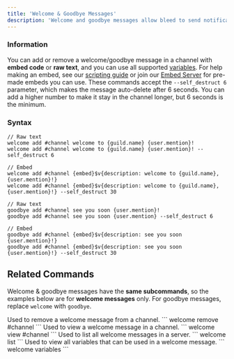 ```yaml
---
title: 'Welcome & Goodbye Messages'
description: 'Welcome and goodbye messages allow bleed to send notifications when a user joins or leaves your server.'
---
```

### Information
You can add or remove a welcome/goodbye message in a channel with **embed code** or **raw text**, and you can use all supported [variables](/extras/variables). For help making an embed, see our [scripting guide](/guides/embed/scripting) or join our [Embed Server](https://discord.gg/embeds) for pre-made embeds you can use.
<Card title="Accepted Parameters" icon="lightbulb" iconType="duotone" color="#69919d">
  These commands accept the `--self_destruct 6` parameter, which makes the message auto-delete after 6 seconds. You can add a higher number to make it stay in the channel longer, but 6 seconds is the minimum.
</Card>

### Syntax
```
// Raw text
welcome add #channel welcome to {guild.name} {user.mention}!
welcome add #channel welcome to {guild.name} {user.mention}! --self_destruct 6

// Embed
welcome add #channel {embed}$v{description: welcome to {guild.name}, {user.mention}!}
welcome add #channel {embed}$v{description: welcome to {guild.name}, {user.mention}!} --self_destruct 30
```
```
// Raw text
goodbye add #channel see you soon {user.mention}!
goodbye add #channel see you soon {user.mention} --self_destruct 6

// Embed
goodbye add #channel {embed}$v{description: see you soon {user.mention}!}
goodbye add #channel {embed}$v{description: see you soon {user.mention}!} --self_destruct 30
```

## Related Commands
Welcome & goodbye messages have the **same subcommands**, so the examples below are for **welcome messages** only. For goodbye messages, replace `welcome` with `goodbye`.

<AccordionGroup>
  <Accordion title="Removing a welcome message">
    Used to remove a welcome message from a channel.
    ```
    welcome remove #channel
    ```
  </Accordion>

  <Accordion title="Viewing a welcome message">
    Used to view a welcome message in a channel.
    ```
    welcome view #channel
    ```
  </Accordion>

  <Accordion title="Listing all welcome messages">
    Used to list all welcome messages in a server.
    ```
    welcome list
    ```
  </Accordion>

  <Accordion title="Viewing all variables">
    Used to view all variables that can be used in a welcome message.
    ```
    welcome variables
    ```
  </Accordion>
</AccordionGroup>
